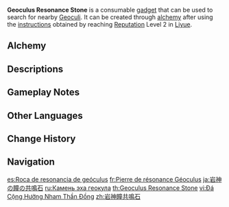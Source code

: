 {{Item Infobox
|id          = 220002
|image       = Item Geoculus Resonance Stone.png
|type        = Consumables
|group       = Oculus Resonance Stones
|invCategory = Gadgets
|quality     = 3
|effect      = A stone that can be used in [[Liyue]] to search for nearby [[Geoculi]]. The cooldown between uses is 300 seconds if an [[oculus]] is detected and 5 seconds if not.
|description = A stone that can be used in [[Liyue]] to search for nearby [[Geoculi]].<br>This exquisite stone plate imitates a certain mysterious quality of the Geo [[Statues of The Seven]], causing it to lead people to the location of [[Geoculi]].<br>Elemental [[Oculi]] represent the lost power of the Statues of The Seven - perhaps offering this power back to the statue also has significance for the lands that the gods watch over.
|recipeType  = Instructions
|recipe      = Reach [[Reputation]] Level 2 in [[Liyue]]
|reusable    = No
|usage       = Quick Use
|memento     = No
}}
'''Geoculus Resonance Stone''' is a consumable [[gadget]] that can be used to search for nearby [[Geoculus|Geoculi]]. It can be created through [[alchemy]] after using the [[Instructions: Geoculus Resonance Stone|instructions]] obtained by reaching [[Reputation]] Level 2 in [[Liyue]].

{{Transclude|Oculus Resonance Stone|resonance stone intro|section=1}}

==Alchemy==
{{Recipe
|type = Crafting
|Cor Lapis = 5
|Glaze Lily = 5
|Crystal Chunk = 1
|Mora = 500
|sort = Cor Lapis;Glaze Lily;Crystal Chunk;Mora
}}

==Descriptions==
{{Description|An exquisite stone plate that imitates a certain mysterious quality of the [[Geo]] [[Statues of The Seven]], causing it to lead people to the location of [[Geoculi]]. Elemental [[Oculi]] represent the lost power of the Statues of The Seven - perhaps offering this-power-back to the statues also has significance for the lands that the gods watch over.|[[Archive]]}}

==Gameplay Notes==
{{Transclude|Oculus Resonance Stone|Gameplay Notes}}

==Other Languages==
{{Other Languages
|en        = Geoculus Resonance Stone
|zhs       = 岩神瞳共鸣石
|zhs_rm    = Yánshén-tǒng Gòngmíng-shí
|zht       = 岩神瞳共鳴石
|zht_rm    = Yánshén-tǒng Gòngmíng-shí
|zh_tl     = Geoculus Resonance Stone
|ja        = 岩神の瞳の共鳴石
|ja_rm     = Ganshin no Hitomi no Kyoumeiseki
|ja_tl     = Geoculus Resonance Stone
|ko        = 바위 {{tt|신|神}}의 눈{{tt|동자|瞳子}} {{tt|공명석|共鳴石}}
|ko_rm     = Bawi Sin-ui Nundongja Gongmyeongseok
|ko_tl     = Rock God's Pupil Resonance Stone
|es        = Roca de resonancia de geóculus
|es_tl     = Geoculus Resonance Stone
|fr        = Pierre de résonance Géoculus
|fr_tl     = Geoculus Resonance Stone
|ru        = Камень эха геокула
|ru_tl     = Geoculus Echo Stone
|th        = Geoculus Resonance Stone
|vi        = Đá Cộng Hưởng Nham Thần Đồng
|vi_tl     = Geoculus Resonance Stone
|de        = Geoculus-Resonanzstein
|de_tl     = Geoculus Resonance Stone
|id        = Geoculus Resonance Stone
|pt        = Pedra de Ressonância de Geoculus
|pt_tl     = Geoculus Resonance Stone
|tr        = Toprak Özü Rezonans Taşı
|tr_tl     = {{Lex|Geo|tr}} Essence Resonance Stone
|it        = Pietra di risonanza per Geoculi
|it_tl     = Resonance Stone for Geoculus
}}

==Change History==
{{Change History|1.1}}

==Navigation==
{{Gadget Navbox}}

[[es:Roca de resonancia de geóculus]]
[[fr:Pierre de résonance Géoculus]]
[[ja:岩神の瞳の共鳴石]]
[[ru:Камень эха геокула]]
[[th:Geoculus Resonance Stone]]
[[vi:Đá Cộng Hưởng Nham Thần Đồng]]
[[zh:岩神瞳共鳴石]]
